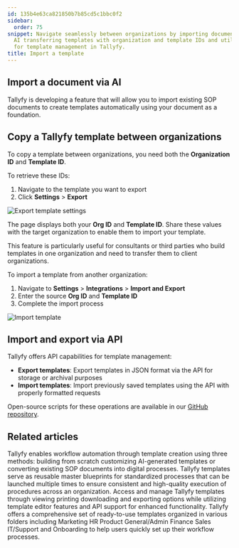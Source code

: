 ```yaml
---
id: 135b4e63ca821850b7b85cd5c1bbc0f2
sidebar:
  order: 75
snippet: Navigate seamlessly between organizations by importing documents through
  AI transferring templates with organization and template IDs and utilizing API capabilities
  for template management in Tallyfy.
title: Import a template
---
```


## Import a document via AI

Tallyfy is developing a feature that will allow you to import existing SOP documents to create templates automatically using your document as a foundation.

## Copy a Tallyfy template between organizations

To copy a template between organizations, you need both the **Organization ID** and **Template ID**.

To retrieve these IDs:
1. Navigate to the template you want to export
2. Click **Settings** > **Export**

![Export template settings](https://screenshots.tallyfy.com/tallyfy%2Fpro%2Fdesktop-light-configure-template-tools.png)

The page displays both your **Org ID** and **Template ID**. Share these values with the target organization to enable them to import your template.

This feature is particularly useful for consultants or third parties who build templates in one organization and need to transfer them to client organizations.

To import a template from another organization:
1. Navigate to **Settings** > **Integrations** > **Import and Export**
2. Enter the source **Org ID** and **Template ID**
3. Complete the import process

![Import template](https://screenshots.tallyfy.com/Import%20Template.png)

## Import and export via API

Tallyfy offers API capabilities for template management:

* **Export templates**: Export templates in JSON format via the API for storage or archival purposes
* **Import templates**: Import previously saved templates using the API with properly formatted requests

Open-source scripts for these operations are available in our [GitHub repository](https://github.com/tallyfy/api-support).


## Related articles
<CardGrid>
<LinkTitleCard header="<b>Templates > Create a template</b>" href="/products/pro/documenting/templates/create-template/" > Tallyfy enables workflow automation through template creation using three methods: building from scratch customizing AI-generated templates or converting existing SOP documents into digital processes. </LinkTitleCard>
<LinkTitleCard header="<b>Documenting > Templates</b>" href="/products/pro/documenting/templates/" > Tallyfy templates serve as reusable master blueprints for standardized processes that can be launched multiple times to ensure consistent and high-quality execution of procedures across an organization. </LinkTitleCard>
<LinkTitleCard header="<b>Templates > Print, Download, and Export Tallyfy Templates</b>" href="/products/pro/documenting/templates/print-download-export-templates/" > Access and manage Tallyfy templates through viewing printing downloading and exporting options while utilizing template editor features and API support for enhanced functionality. </LinkTitleCard>
<LinkTitleCard header="<b>Templates > Sample Templates</b>" href="/products/pro/documenting/templates/how-can-i-access-tallyfys-sample-templates/" > Tallyfy offers a comprehensive set of ready-to-use templates organized in various folders including Marketing HR Product General/Admin Finance Sales IT/Support and Onboarding to help users quickly set up their workflow processes. </LinkTitleCard>
</CardGrid>